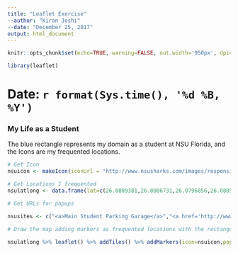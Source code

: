 ```yaml
---
title: "Leaflet Exercise"
--author: "Kiran Joshi"
--date: "December 25, 2017"
output: html_document
---
```


```r
knitr::opts_chunk$set(echo=TRUE, warning=FALSE, out.width='950px', dpi=200)
```

```r
library(leaflet)
```

# Date: `r format(Sys.time(), '%d %B, %Y')`

### My Life as a Student

The blue rectangle represents my domain as a student at NSU Florida, and the Icons are my frequented locations.

```r
# Get Icon
nsuicon <- makeIcon(iconUrl = "http://www.nsusharks.com/images/responsive/logo.png",iconWidth = 31*215/230,iconHeight = 31,iconAnchorX = 31*215/230/2,iconAnchorY = 31/2)

# Get Locations I frequented
nsulatlong <- data.frame(lat=c(26.0809381,26.0806731,26.0796856,26.0805166), lng=c(-80.2433084,-80.2424043,-80.2422500,-80.2420447))

# Get URLs for popups

nsusites <- c("<a>Main Student Parking Garage</a>","<a href='http://www.business.nova.edu/'>College of Business & Enterprenuership</a>","<a href='http://sherman.library.nova.edu/'>Library</a>","<a href='https://locations.einsteinbros.com/ll/US/FL/Davie/3301-College-Ave'>Cafeteria</a>")

# Draw the map adding markers as frequented locations with the rectangular domain marked out

nsulatlong %>% leaflet() %>% addTiles() %>% addMarkers(icon=nsuicon,popup=nsusites) %>% addRectangles(lat1=26.07890,lng1=-80.24195,lat2=26.08150,lng2=-80.24350,label='My Domain')

```




